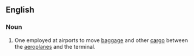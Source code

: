 ==English==
{{wikipedia}}

===Noun===
{{en-noun}}

# One employed at airports to move [[baggage]] and other [[cargo]] between the [[aeroplane]]s and the terminal.